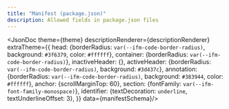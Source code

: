 ```yaml
---
title: "Manifest (package.json)"
description: Allowed fields in package.json files
---
```



<JsonDoc theme={theme} descriptionRenderer={descriptionRenderer} extraTheme={{
  head: {borderRadius: `var(--ifm-code-border-radius)`, background: `#3f6379`, color: `#ffffff`},
  container: {borderRadius: `var(--ifm-code-border-radius)`},
  inactiveHeader: {},
  activeHeader: {borderRadius: `var(--ifm-code-border-radius)`, background: `#3d437c`},
  annotation: {borderRadius: `var(--ifm-code-border-radius)`, background: `#383944`, color: `#ffffff`},
  anchor: {scrollMarginTop: 60},
  section: {fontFamily: `var(--ifm-font-family-monospace)`},
  identifier: {textDecoration: `underline`, textUnderlineOffset: 3},
}} data={manifestSchema}/>
